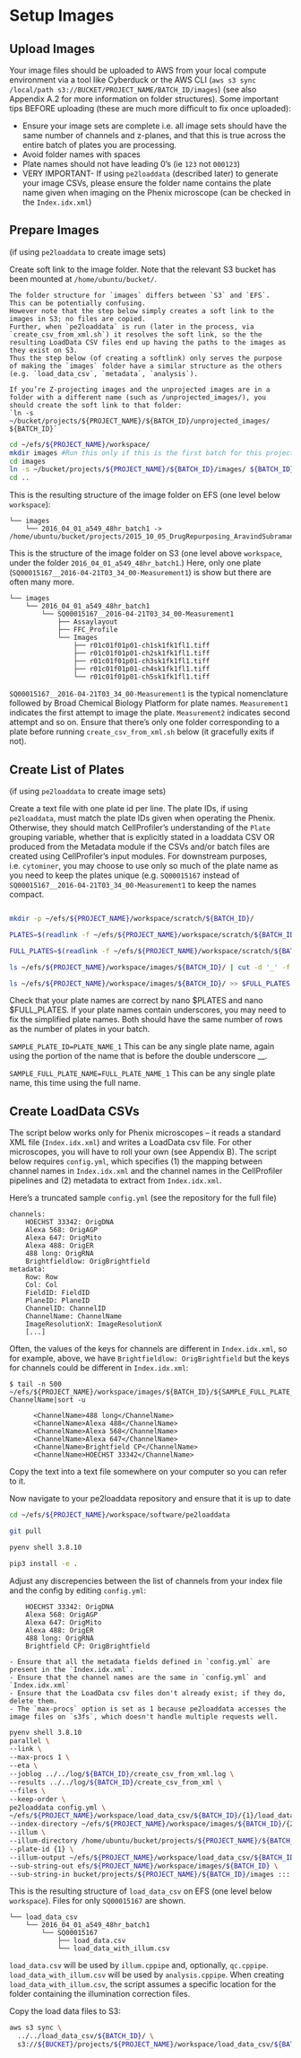 # Setup Images

## Upload Images

Your image files should be uploaded to AWS from your local compute environment via a tool like Cyberduck or the AWS CLI (`aws s3 sync /local/path s3://BUCKET/PROJECT_NAME/BATCH_ID/images`) (see also Appendix A.2 for more information on folder structures).
Some important tips BEFORE uploading (these are much more difficult to fix once uploaded):

* Ensure your image sets are complete i.e. all image sets should have the same number of channels and z-planes, and that this is true across the entire batch of plates you are processing.
* Avoid folder names with spaces
* Plate names should not have leading 0's (ie `123` not `000123`)
* VERY  IMPORTANT- If using `pe2loaddata` (described later) to generate your image CSVs, please ensure the folder name contains the plate name given when imaging on the Phenix microscope (can be checked in the `Index.idx.xml`)

## Prepare Images

(if using `pe2loaddata` to create image sets)

Create soft link to the image folder.
Note that the relevant S3 bucket has been mounted at `/home/ubuntu/bucket/`.

```block2
The folder structure for `images` differs between `S3` and `EFS`.
This can be potentially confusing.
However note that the step below simply creates a soft link to the images in S3; no files are copied.
Further, when `pe2loaddata` is run (later in the process, via `create_csv_from_xml.sh`) it resolves the soft link, so the the resulting LoadData CSV files end up having the paths to the images as they exist on S3.
Thus the step below (of creating a softlink) only serves the purpose of making the `images` folder have a similar structure as the others (e.g. `load_data_csv`, `metadata`, `analysis`).

If you’re Z-projecting images and the unprojected images are in a folder with a different name (such as /unprojected_images/), you should create the soft link to that folder:
`ln -s ~/bucket/projects/${PROJECT_NAME}/${BATCH_ID}/unprojected_images/ ${BATCH_ID}`
```

```sh
cd ~/efs/${PROJECT_NAME}/workspace/
mkdir images #Run this only if this is the first batch for this project
cd images
ln -s ~/bucket/projects/${PROJECT_NAME}/${BATCH_ID}/images/ ${BATCH_ID}
cd ..
```

This is the resulting structure of the image folder on EFS (one level below `workspace`):

```
└── images
    └── 2016_04_01_a549_48hr_batch1 -> /home/ubuntu/bucket/projects/2015_10_05_DrugRepurposing_AravindSubramanian_GolubLab_Broad/2016_04_01_a549_48hr_batch1/images/
```

This is the structure of the image folder on S3 (one level above `workspace`, under the folder `2016_04_01_a549_48hr_batch1`.)
Here, only one plate (`SQ00015167__2016-04-21T03_34_00-Measurement1`) is show but there are often many more.

```
└── images
    └── 2016_04_01_a549_48hr_batch1
        └── SQ00015167__2016-04-21T03_34_00-Measurement1
            ├── Assaylayout
            ├── FFC_Profile
            └── Images
                ├── r01c01f01p01-ch1sk1fk1fl1.tiff
                ├── r01c01f01p01-ch2sk1fk1fl1.tiff
                ├── r01c01f01p01-ch3sk1fk1fl1.tiff
                ├── r01c01f01p01-ch4sk1fk1fl1.tiff
                └── r01c01f01p01-ch5sk1fk1fl1.tiff
```

`SQ00015167__2016-04-21T03_34_00-Measurement1` is the typical nomenclature followed by Broad Chemical Biology Platform for plate names.
`Measurement1` indicates the first attempt to image the plate.
`Measurement2` indicates second attempt and so on.
Ensure that there's only one folder corresponding to a plate before running `create_csv_from_xml.sh` below (it gracefully exits if not).

## Create List of Plates

(if using `pe2loaddata` to create image sets)

Create a text file with one plate id per line.
The plate IDs, if using `pe2loaddata`, must match the plate IDs given when operating the Phenix.
Otherwise, they should match CellProfiler's understanding of the `Plate` grouping variable, whether that is explicitly stated in a loaddata CSV OR produced from the Metadata module if the CSVs and/or batch files are created using CellProfiler's input modules.
For downstream purposes, i.e. `cytominer`, you may choose to use only so much of the plate name as you need to keep the plates unique (e.g. `SQ00015167` instead of `SQ00015167__2016-04-21T03_34_00-Measurement1` to keep the names compact.

```sh

mkdir -p ~/efs/${PROJECT_NAME}/workspace/scratch/${BATCH_ID}/

PLATES=$(readlink -f ~/efs/${PROJECT_NAME}/workspace/scratch/${BATCH_ID}/plates_to_process.txt)

FULL_PLATES=$(readlink -f ~/efs/${PROJECT_NAME}/workspace/scratch/${BATCH_ID}/full_plates_to_process.txt)

ls ~/efs/${PROJECT_NAME}/workspace/images/${BATCH_ID}/ | cut -d '_' -f 1 >> $PLATES

ls ~/efs/${PROJECT_NAME}/workspace/images/${BATCH_ID}/ >> $FULL_PLATES
```

Check that your plate names are correct by nano $PLATES and nano $FULL_PLATES. If your plate names contain underscores, you may need to fix the simplified plate names. Both should have the same number of rows as the number of plates in your batch.

`SAMPLE_PLATE_ID=PLATE_NAME_1`
This can be any single plate name, again using the portion of the name that is before the double underscore __.

`SAMPLE_FULL_PLATE_NAME=FULL_PLATE_NAME_1`
This can be any single plate name, this time using the full name.


## Create LoadData CSVs

The script below works only for Phenix microscopes – it reads a standard XML file (`Index.idx.xml`) and writes a LoadData csv file.
For other microscopes, you will have to roll your own (see Appendix B).
The script below requires `config.yml`, which specifies (1) the mapping between channel names in `Index.idx.xml` and the channel names in the CellProfiler pipelines and (2) metadata to extract from `Index.idx.xml`.

Here's a truncated sample `config.yml` (see the repository for the full file)

```
channels:
    HOECHST 33342: OrigDNA
    Alexa 568: OrigAGP
    Alexa 647: OrigMito
    Alexa 488: OrigER
    488 long: OrigRNA
    Brightfieldlow: OrigBrightfield
metadata:
    Row: Row
    Col: Col
    FieldID: FieldID
    PlaneID: PlaneID
    ChannelID: ChannelID
    ChannelName: ChannelName
    ImageResolutionX: ImageResolutionX
    [...]
```

Often, the values of the keys for channels are different in `Index.idx.xml`, so for example, above, we have `Brightfieldlow: OrigBrightfield` but the keys for channels could be different in `Index.idx.xml`:

```
$ tail -n 500 ~/efs/${PROJECT_NAME}/workspace/images/${BATCH_ID}/${SAMPLE_FULL_PLATE_NAME}/Images/Index.idx.xml|grep ChannelName|sort -u

      <ChannelName>488 long</ChannelName>
      <ChannelName>Alexa 488</ChannelName>
      <ChannelName>Alexa 568</ChannelName>
      <ChannelName>Alexa 647</ChannelName>
      <ChannelName>Brightfield CP</ChannelName>
      <ChannelName>HOECHST 33342</ChannelName>
```
Copy the text into a text file somewhere on your computer so you can refer to it.

Now navigate to your pe2loaddata repository and ensure that it is up to date

```sh
cd ~/efs/${PROJECT_NAME}/workspace/software/pe2loaddata

git pull

pyenv shell 3.8.10

pip3 install -e . 
```

Adjust any discrepencies between the list of channels from your index file and the config by editing `config.yml`:

```
    HOECHST 33342: OrigDNA
    Alexa 568: OrigAGP
    Alexa 647: OrigMito
    Alexa 488: OrigER
    488 long: OrigRNA
    Brightfield CP: OrigBrightfield
```

```block2
- Ensure that all the metadata fields defined in `config.yml` are present in the `Index.idx.xml`.
- Ensure that the channel names are the same in `config.yml` and `Index.idx.xml`
- Ensure that the LoadData csv files don't already exist; if they do, delete them.
- The `max-procs` option is set as 1 because pe2loaddata accesses the image files on `s3fs`, which doesn't handle multiple requests well.
```

```sh
pyenv shell 3.8.10
parallel \
--link \
--max-procs 1 \
--eta \
--joblog ../../log/${BATCH_ID}/create_csv_from_xml.log \
--results ../../log/${BATCH_ID}/create_csv_from_xml \
--files \
--keep-order \
pe2loaddata config.yml \
~/efs/${PROJECT_NAME}/workspace/load_data_csv/${BATCH_ID}/{1}/load_data.csv \
--index-directory ~/efs/${PROJECT_NAME}/workspace/images/${BATCH_ID}/{2}/Images \
--illum \
--illum-directory /home/ubuntu/bucket/projects/${PROJECT_NAME}/${BATCH_ID}/illum/{1} \
--plate-id {1} \
--illum-output ~/efs/${PROJECT_NAME}/workspace/load_data_csv/${BATCH_ID}/{1}/load_data_with_illum.csv \
--sub-string-out efs/${PROJECT_NAME}/workspace/images/${BATCH_ID} \
--sub-string-in bucket/projects/${PROJECT_NAME}/${BATCH_ID}/images :::: ${PLATES} ${FULL_PLATES}

```

This is the resulting structure of `load_data_csv` on EFS (one level below `workspace`).
Files for only `SQ00015167` are shown.

```
└── load_data_csv
    └── 2016_04_01_a549_48hr_batch1
        └── SQ00015167
            ├── load_data.csv
            └── load_data_with_illum.csv
```

`load_data.csv` will be used by `illum.cppipe` and, optionally, `qc.cppipe`.
`load_data_with_illum.csv` will be used by `analysis.cppipe`.
When creating `load_data_with_illum.csv`, the script assumes a specific location for the folder containing the illumination correction files.

Copy the load data files to S3:

```sh
aws s3 sync \
  ../../load_data_csv/${BATCH_ID}/ \
  s3://${BUCKET}/projects/${PROJECT_NAME}/workspace/load_data_csv/${BATCH_ID}/
```
